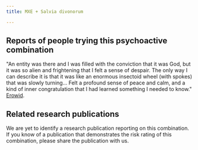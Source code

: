 ---
title: MXE + Salvia divonorum

---

## Reports of people trying this psychoactive combination

"An entity was there and I was filled with the conviction that it was God, but it was so alien and frightening that I felt a sense of despair. The only way I can describe it is that it was like an enormous insectoid wheel (with spokes) that was slowly turning...  Felt a profound sense of peace and calm, and a kind of inner congratulation that I had learned something I needed to know." [Erowid](https://erowid.org/experiences/exp.php?ID=101407).

## Related research publications

We are yet to identify a research publication reporting on this combination. If you know of a publication that demonstrates the risk rating of this combination, please share the publication with us.



